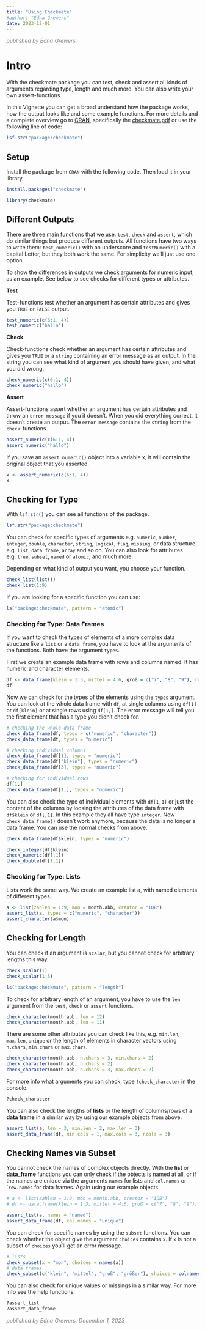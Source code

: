 ```yaml
---
title: "Using Checkmate"
#author: "Edna Grewers"
date: 2023-12-01
---
```


[*published by Edna Grewers*]{style="color:gray"}

# Intro

With the checkmate package you can test, check and assert all kinds of arguments regarding type, length and much more. You can also write your own assert-functions.

In this Vignette you can get a broad understand how the package works, how the output looks like and some example functions. For more details and a complete overview go to [CRAN](https://cran.r-project.org/web/packages/checkmate/index.html), specifically the [checkmate.pdf](https://cran.r-project.org/web/packages/checkmate/checkmate.pdf) or use the following line of code:

```r
lsf.str("package:checkmate")
```

## Setup

Install the package from `CRAN` with the following code. Then load it in your library.

```r
install.packages("checkmate")
```

```r
library(checkmate)
```

## Different Outputs

There are three main functions that we use: `test`, `check` and `assert`, which do similar things but produce different outputs. All functions have two ways to write them: `test_numeric()` with an underscore and `testNumeric()` with a capital Letter, but they both work the same. For simplicity we'll just use one option.

To show the differences in outputs we check arguments for numeric input, as an example. See below to see checks for different types or attributes.

**Test**

Test-functions test whether an argument has certain attributes and gives you `TRUE` or `FALSE` output.

```r
test_numeric(c(6:1, 4))
test_numeric("hallo") 
```

**Check**

Check-functions check whether an argument has certain attributes and gives you `TRUE` or a `string` containing an error message as an output. In the string you can see what kind of argument you should have given, and what you did wrong.

```r
check_numeric(c(6:1, 4))
check_numeric("hallo") 
```

**Assert**

Assert-functions assert whether an argument has certain attributes and throw an `error message` if you it doesn't. When you did everything correct, it doesn't create an output. The `error message` contains the `string` from the `check`-functions.

```r
assert_numeric(c(6:1, 4))
assert_numeric("hallo")
```

If you save an `assert_numeric()` object into a variable x, it will contain the original object that you asserted.

```r
x <- assert_numeric(c(6:1, 4))
x
```

## Checking for Type

With `lsf.str()` you can see all functions of the package.

```r
lsf.str("package:checkmate")
```

You can check for specific types of arguments e.g. `numeric`, `number`, `integer`, `double`, `character`, `string`, `logical`, `flag`, `missing`, or data structure e.g. `list`, `data_frame`, `array` and so on. You can also look for attributes e.g. `true`, `subset`, `named` or `atomic`, and much more.

Depending on what kind of output you want, you choose your function.

```r
check_list(list())
check_list(1:9)
```

If you are looking for a specific function you can use:

```r
ls("package:checkmate", pattern = "atomic") 
```

### Checking for Type: Data Frames

If you want to check the types of elements of a more complex data structure like a `list` or a `data frame`, you have to look at the arguments of the functions. Both have the argument `types`.

First we create an example data frame with rows and columns named. It has numeric and character elements.

```r
df <- data.frame(klein = 1:3, mittel = 4:6, groß = c("7", "8", "9"), row.names = c("A", "B", "C"))
df
```

Now we can check for the types of the elements using the `types` argument. You can look at the whole data frame with `df`, at single columns using `df[1]` or `df[klein]` or at single rows using `df[1,]`. The error message will tell you the first element that has a type you didn't check for.

```r
# checking the whole data frame
check_data_frame(df, types = c("numeric", "character"))
check_data_frame(df, types = "numeric")

# checking individual columns
check_data_frame(df[1], types = "numeric")
check_data_frame(df["klein"], types = "numeric")
check_data_frame(df[3], types = "numeric")

# checking for individual rows
df[1,]
check_data_frame(df[1,], types = "numeric")

```

You can also check the type of individual elements with `df[1,1]` or just the content of the columns by loosing the attributes of the data frame with `df$klein` or `df[,1]`. In this example they all have type `integer`. Now `check_data_frame()` doesn't work anymore, because the data is no longer a data frame. You can use the normal checks from above.

```r
check_data_frame(df$klein, types = "numeric")

check_integer(df$klein)
check_numeric(df[,1])
check_double(df[1,1])
```

### Checking for Type: Lists

Lists work the same way. We create an example list a, with named elements of different types.

```r
a <- list(zahlen = 1:9, mon = month.abb, creator = "IQB")
assert_list(a, types = c("numeric", "character"))
assert_character(a$mon)
```

## Checking for Length

You can check if an argument is `scalar`, but you cannot check for arbitrary lengths this way.

```r
check_scalar(1)
check_scalar(1:5)

ls("package:checkmate", pattern = "length")
```

To check for arbitrary length of an argument, you have to use the `len` argument from the `test`, `check` or `assert` functions.

```r
check_character(month.abb, len = 12)
check_character(month.abb, len = 11)
```

There are some other attributes you can check like this, e.g. `min.len`, `max.len`, `unique` or the length of elements in character vectors using `n.chars`, `min.chars` or `max.chars`.

```r
check_character(month.abb, n.chars = 3, min.chars = 2)
check_character(month.abb, n.chars = 2)
check_character(month.abb, n.chars = 3, max.chars = 2)
```

For more info what arguments you can check, type `?check_character` in the console.

```r
?check_character
```

You can also check the lengths of **lists** or the length of columns/rows of a **data frame** in a similar way by using our example objects from above.

```r
assert_list(a, len = 3, min.len = 2, max.len = 3)
assert_data_frame(df, min.cols = 1, max.cols = 3, ncols = 3)
```

## Checking Names via Subset

You cannot check the names of complex objects directly. With the **list** or **data_frame** functions you can only check if the objects is named at all, or if the names are unique via the arguments `names` for lists and `col.names` or \``row.names` for data frames. Again using our example objects.

```r
# a <- list(zahlen = 1:9, mon = month.abb, creator = "IQB")
# df <- data.frame(klein = 1:3, mittel = 4:6, groß = c("7", "8", "9"), row.names = c("A", "B", "C"))

assert_list(a, names = "named")
assert_data_frame(df, col.names = "unique")
```

You can check for specific names by using the `subset` functions. You can check whether the object give the argument `choices` contains `x`. If `x` is not a subset of `choices` you'll get an error message.

```r
# lists
check_subset(x = "mon", choices = names(a))
# data frames
check_subset(c("klein", "mittel", "groß", "größer"), choices = colnames(df))

```

You can also check for unique values or missings in a similar way. For more info see the help functions.

```r
?assert_list
?assert_data_frame
```


[*published by Edna Grewers, December 1, 2023*]{style="color:gray"}
